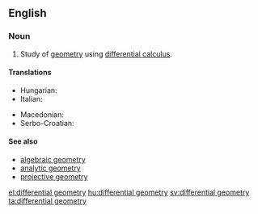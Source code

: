 ==English==

{{wikipedia}}

===Noun===
{{en-noun|-}}

# {{geometry}} Study of [[geometry]] using [[differential calculus]].

====Translations====
{{trans-top|differential geometry}}
* Hungarian: {{t-|hu|differenciálgeometria}}
* Italian: {{t-|it|geometria differenziale|f}}
{{trans-mid}}
* Macedonian: {{t-|mk|диференцијална геометрија|f|tr=diferencijálna geométrija}}
* Serbo-Croatian: {{t-|sh|diferencijalna geometrija|f}}
{{trans-bottom}}

====See also====
* [[algebraic geometry]]
* [[analytic geometry]]
* [[projective geometry]]

[[el:differential geometry]]
[[hu:differential geometry]]
[[sv:differential geometry]]
[[ta:differential geometry]]
